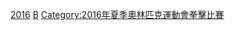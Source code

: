 
{{See also|2016年夏季奧林匹克運動會拳擊比賽}}

{{categoryTOC}}
{{Commons category|2016 Summer Olympics boxers}}


[[Category:各年夏季奧林匹克運動會拳擊運動員|2016]]
[[Category:2016年夏季奧林匹克運動會運動員|B]]
[[Category:2016年夏季奧林匹克運動會拳擊比賽|Category:2016年夏季奧林匹克運動會拳擊比賽]]